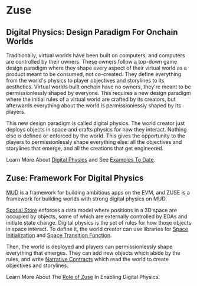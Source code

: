 # Zuse 

## Digital Physics: Design Paradigm For Onchain Worlds
 
Traditionally, virtual worlds have been built on computers, and computers are controlled by their owners. These owners follow a top-down game design paradigm where they shape every aspect of their virtual world as a product meant to be consumed, not co-created. They define everything from the world's physics to player objectives and storylines to its aesthetics. Virtual worlds built onchain have no owners, they're meant to be permissionlessly shaped by everyone. This requires a new design paradigm where the initial rules of a virtual world are crafted by its creators, but afterwards everything about the world is permissionlessly shaped by its players.

This new design paradigm is called digital physics. The world creator just deploys objects in space and crafts physics for how they interact. Nothing else is defined or enforced by the world. This gives the opportunity to the players to permissionlessly shape everything else: all the objectives and storylines that emerge, and all the creations that get engineered.

Learn More About [Digital Physics](/digital_physics/Motivation) and See [Examples To Date](/digital_physics/Everlon_Case_Studies).

## Zuse: Framework For Digital Physics

[MUD](https://mud.dev/) is a framework for building ambitious apps on the EVM, and ZUSE is a framework for building worlds with strong digital physics on MUD.

[Spatial Store](/spatial_store) enforces a data model where positions in a 3D space are occupied by objects, some of which are externally controlled by EOAs and initiate state change.  Digital physics is the set of rules for how those objects in space interact. To define it, the world creator can use libraries for [Space Initialization](/space_initialization/introduction) and [Space Transition Function](/space_transition_function/introduction).

Then, the world is deployed and players can permissionlessly shape everything that emerges. They can add new objects which abide by the rules, and write [Narrative Contracts](narrative) which read the world to create objectives and storylines.

Learn More About The [Role of Zuse](/digital_physics/Role_of_Zuse) In Enabling Digital Physics.
